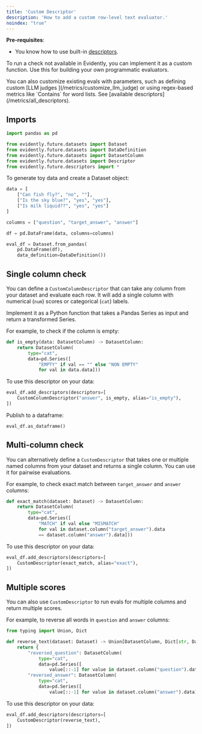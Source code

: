 ```yaml
---
title: 'Custom Descriptor'
description: 'How to add a custom row-level text evaluator.'
noindex: "true"
---
```


**Pre-requisites**:

* You know how to use built-in [descriptors](/docs/library/descriptors).

To run a check not available in Evidently, you can implement it as a custom function. Use this for building your own programmatic evaluators.

<Tip>
  You can also customize existing evals with parameters, such as defining custom [LLM judges ](/metrics/customize_llm_judge) or using regex-based metrics like `Contains` for word lists. See [available descriptors](/metrics/all_descriptors).&#x20;
</Tip>

## Imports

```python
import pandas as pd

from evidently.future.datasets import Dataset
from evidently.future.datasets import DataDefinition
from evidently.future.datasets import DatasetColumn
from evidently.future.datasets import Descriptor
from evidently.future.descriptors import *
```

<Accordion title="Generate data" defaultOpen={false}>
  To generate toy data and create a Dataset object:

  ```python
  data = [
      ["Can fish fly?", "no", ""],
      ["Is the sky blue?", "yes", "yes"],
      ["Is milk liquid??", "yes", "yes"]
  ]

  columns = ["question", "target_answer", "answer"]

  df = pd.DataFrame(data, columns=columns)

  eval_df = Dataset.from_pandas(
      pd.DataFrame(df),
      data_definition=DataDefinition())
  ```
</Accordion>

## Single column check

You can define a `CustomColumnDescriptor` that can take any column from your dataset and evaluate each row. It will add a single column with numerical (`num`) scores or categorical (`cat`) labels.

Implement it as a Python function that takes a Pandas Series as input and return a transformed Series. 

For example, to check if the column is empty:

```python
def is_empty(data: DatasetColumn) -> DatasetColumn:
    return DatasetColumn(
        type="cat",
        data=pd.Series([
            "EMPTY" if val == "" else "NON EMPTY"
            for val in data.data]))
```

To use this descriptor on your data:

```python
eval_df.add_descriptors(descriptors=[
    CustomColumnDescriptor("answer", is_empty, alias="is_empty"),
])
```

Publish to a dataframe:

```python
eval_df.as_dataframe()
```

## Multi-column check

You can alternatively define a `CustomDescriptor` that takes one or multiple named columns from your dataset and returns a single column. You can use it for pairwise evaluations.

For example, to check exact match between `target_answer` and `answer` columns:

```python
def exact_match(dataset: Dataset) -> DatasetColumn:
    return DatasetColumn(
        type="cat",
        data=pd.Series([
            "MATCH" if val else "MISMATCH"
            for val in dataset.column("target_answer").data
            == dataset.column("answer").data]))
```


To use this descriptor on your data:

```python
eval_df.add_descriptors(descriptors=[
    CustomDescriptor(exact_match, alias="exact"),
])
```

## Multiple scores

You can also use `CustomDescriptor` to run evals for multiple columns and return multiple scores. 

For example, to reverse all words in `question` and `answer` columns:

```python
from typing import Union, Dict

def reverse_text(dataset: Dataset) -> Union[DatasetColumn, Dict[str, DatasetColumn]]:
    return {
        "reversed_question": DatasetColumn(
            type="cat",
            data=pd.Series([
                value[::-1] for value in dataset.column("question").data])),
        "reversed_answer": DatasetColumn(
            type="cat",
            data=pd.Series([
                value[::-1] for value in dataset.column("answer").data]))}
```

To use this descriptor on your data:

```python
eval_df.add_descriptors(descriptors=[
    CustomDescriptor(reverse_text),
])
```
